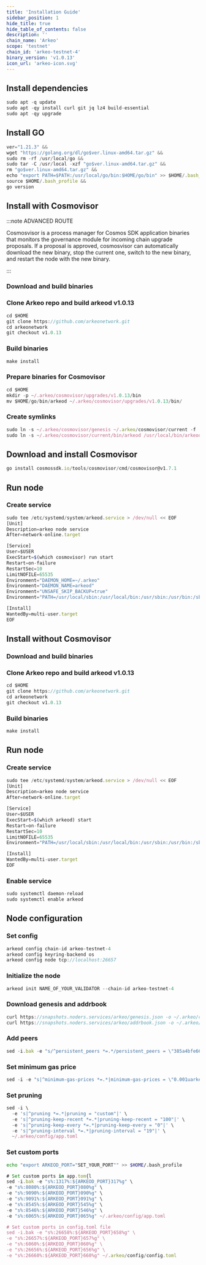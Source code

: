 ```yaml
---
title: 'Installation Guide'
sidebar_position: 1
hide_title: true
hide_table_of_contents: false
description: ''
chain_name: 'Arkeo'
scope: 'testnet'
chain_id: 'arkeo-testnet-4'
binary_version: 'v1.0.13'
icon_url: 'arkeo-icon.svg'
---
```



<PageTitle
  iconUrl="img/arkeo-icon.svg"
  title="Arkeo Installation Guide"
  chainId="arkeo-testnet-4"
  version="v1.0.13"
/>

## Install dependencies

```js
sudo apt -q update
sudo apt -qy install curl git jq lz4 build-essential
sudo apt -qy upgrade
```

## Install GO

```js
ver="1.21.3" &&
wget "https://golang.org/dl/go$ver.linux-amd64.tar.gz" &&
sudo rm -rf /usr/local/go &&
sudo tar -C /usr/local -xzf "go$ver.linux-amd64.tar.gz" &&
rm "go$ver.linux-amd64.tar.gz" &&
echo "export PATH=$PATH:/usr/local/go/bin:$HOME/go/bin" >> $HOME/.bash_profile &&
source $HOME/.bash_profile &&
go version
```

## Install with Cosmovisor

:::note ADVANCED ROUTE

Cosmosvisor is a process manager for Cosmos SDK application binaries that monitors the governance module for incoming chain upgrade proposals. If a proposal is approved, cosmosvisor can automatically download the new binary, stop the current one, switch to the new binary, and restart the node with the new binary.

:::

### Download and build binaries

### Clone Arkeo repo and build arkeod v1.0.13

```js
cd $HOME
git clone https://github.com/arkeonetwork.git
cd arkeonetwork
git checkout v1.0.13
```

### Build binaries

```js
make install
```

### Prepare binaries for Cosmovisor

```js
cd $HOME
mkdir -p ~/.arkeo/cosmovisor/upgrades/v1.0.13/bin
mv $HOME/go/bin/arkeod ~/.arkeo/cosmovisor/upgrades/v1.0.13/bin/
```

### Create symlinks

```js
sudo ln -s ~/.arkeo/cosmovisor/genesis ~/.arkeo/cosmovisor/current -f
sudo ln -s ~/.arkeo/cosmovisor/current/bin/arkeod /usr/local/bin/arkeod -f
```

## Download and install Cosmovisor

```js
go install cosmossdk.io/tools/cosmovisor/cmd/cosmovisor@v1.7.1
```

## Run node

### Create service

```js
sudo tee /etc/systemd/system/arkeod.service > /dev/null << EOF
[Unit]
Description=arkeo node service
After=network-online.target

[Service]
User=$USER
ExecStart=$(which cosmovisor) run start
Restart=on-failure
RestartSec=10
LimitNOFILE=65535
Environment="DAEMON_HOME=~/.arkeo"
Environment="DAEMON_NAME=arkeod"
Environment="UNSAFE_SKIP_BACKUP=true"
Environment="PATH=/usr/local/sbin:/usr/local/bin:/usr/sbin:/usr/bin:/sbin:/bin:/usr/games:/usr/local/games:/snap/bin:~/.arkeo/cosmovisor/current/bin"

[Install]
WantedBy=multi-user.target
EOF
```

## Install without Cosmovisor

### Download and build binaries

### Clone Arkeo repo and build arkeod v1.0.13

```js
cd $HOME
git clone https://github.com/arkeonetwork.git
cd arkeonetwork
git checkout v1.0.13
```

### Build binaries

```js
make install
```

## Run node

### Create service

```js
sudo tee /etc/systemd/system/arkeod.service > /dev/null << EOF
[Unit]
Description=arkeo node service
After=network-online.target

[Service]
User=$USER
ExecStart=$(which arkeod) start
Restart=on-failure
RestartSec=10
LimitNOFILE=65535
Environment="PATH=/usr/local/sbin:/usr/local/bin:/usr/sbin:/usr/bin:/sbin:/bin:/usr/games:/usr/local/games:/snap/bin"

[Install]
WantedBy=multi-user.target
EOF
```

### Enable service

```js
sudo systemctl daemon-reload
sudo systemctl enable arkeod
```

## Node configuration

### Set config

```js
arkeod config chain-id arkeo-testnet-4
arkeod config keyring-backend os
arkeod config node tcp://localhost:26657
```

### Initialize the node

```js
arkeod init NAME_OF_YOUR_VALIDATOR --chain-id arkeo-testnet-4
```

### Download genesis and addrbook

```js
curl https://snapshots.noders.services/arkeo/genesis.json -o ~/.arkeo/config/genesis.json
curl https://snapshots.noders.services/arkeo/addrbook.json -o ~/.arkeo/config/addrbook.json
```

### Add peers

```js
sed -i.bak -e "s/^persistent_peers *=.*/persistent_peers = \"385a4bfe66e76875d1cbb4f898aeeecdef83b4e4@arkeo-t-rpc.noders.services:22856\"/" ~/.arkeo/config/config.toml
```

### Set minimum gas price

```js
sed -i -e "s|^minimum-gas-prices *=.*|minimum-gas-prices = \"0.001uarkeo\"|" ~/.arkeo/config/app.toml
```

### Set pruning

```js
sed -i \
  -e 's|^pruning *=.*|pruning = "custom"|' \
  -e 's|^pruning-keep-recent *=.*|pruning-keep-recent = "100"|' \
  -e 's|^pruning-keep-every *=.*|pruning-keep-every = "0"|' \
  -e 's|^pruning-interval *=.*|pruning-interval = "19"|' \
  ~/.arkeo/config/app.toml
```

### Set custom ports

```bash
echo "export ARKEOD_PORT="SET_YOUR_PORT"" >> $HOME/.bash_profile
```

```js
# Set custom ports in app.tom{l
sed -i.bak -e "s%:1317%:${ARKEOD_PORT}317%g" \
-e "s%:8080%:${ARKEOD_PORT}080%g" \
-e "s%:9090%:${ARKEOD_PORT}090%g" \
-e "s%:9091%:${ARKEOD_PORT}091%g" \
-e "s%:8545%:${ARKEOD_PORT}545%g" \
-e "s%:8546%:${ARKEOD_PORT}546%g" \
-e "s%:6065%:${ARKEOD_PORT}065%g" ~/.arkeo/config/app.toml

# Set custom ports in config.toml file
sed -i.bak -e "s%:26658%:${ARKEOD_PORT}658%g" \
-e "s%:26657%:${ARKEOD_PORT}657%g" \
-e "s%:6060%:${ARKEOD_PORT}060%g" \
-e "s%:26656%:${ARKEOD_PORT}656%g" \
-e "s%:26660%:${ARKEOD_PORT}660%g" ~/.arkeo/config/config.toml
```